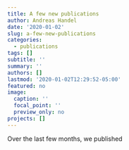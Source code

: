 ```yaml
---
title: A few new publications
author: Andreas Handel
date: '2020-01-02'
slug: a-few-new-publications
categories:
  - publications
tags: []
subtitle: ''
summary: ''
authors: []
lastmod: '2020-01-02T12:29:52-05:00'
featured: no
image:
  caption: ''
  focal_point: ''
  preview_only: no
projects: []
---
```


Over the last few months, we published 
